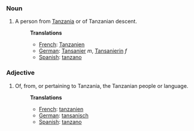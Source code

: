 ===Noun===
#A person from [[Tanzania]] or of Tanzanian descent.
#:'''Translations'''
#:*[[French]]: [[Tanzanien]]
#:*[[German]]: [[Tansanier]] ''m'', [[Tansanierin]] ''f''
#:*[[Spanish]]: [[tanzano]]

===Adjective===
#Of, from, or pertaining to Tanzania, the Tanzanian people or language.
#:'''Translations'''
#:*[[French]]: [[tanzanien]]
#:*[[German]]: [[tansanisch]]
#:*[[Spanish]]: [[tanzano]]
